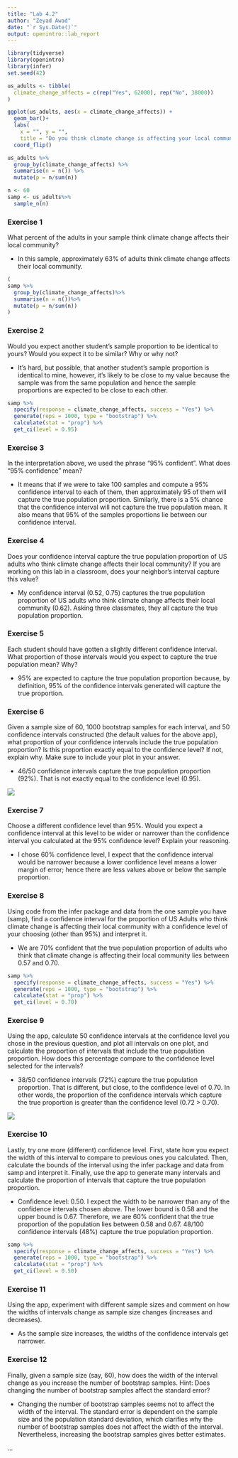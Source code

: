 ```yaml
---
title: "Lab 4.2"
author: "Zeyad Awad"
date: "`r Sys.Date()`"
output: openintro::lab_report
---
```


```r
library(tidyverse)
library(openintro)
library(infer)
set.seed(42)
```

```r
us_adults <- tibble(
  climate_change_affects = c(rep("Yes", 62000), rep("No", 38000))
)
```

```r
ggplot(us_adults, aes(x = climate_change_affects)) +
  geom_bar()+
  labs(
    x = "", y = "",
    title = "Do you think climate change is affecting your local community?")+
  coord_flip()
```

```r
us_adults %>%
  group_by(climate_change_affects) %>%
  summarise(n = n()) %>%
  mutate(p = n/sum(n))
```

```r
n <- 60
samp <- us_adults%>%
  sample_n(n)
```

### Exercise 1
What percent of the adults in your sample think climate change affects their local community?

- In this sample, approximately 63% of adults think climate change affects their local community.

```r
(
samp %>%
  group_by(climate_change_affects)%>%
  summarise(n = n())%>%
  mutate(p = n/sum(n))
)
```

### Exercise 2
Would you expect another student’s sample proportion to be identical to yours? Would you expect it to be similar? Why or why not?

- It's hard, but possible, that another student's sample proportion is identical to mine, however, it's likely to be close to my value because the sample was from the same population and hence the sample proportions are expected to be close to each other.

```r
samp %>%
  specify(response = climate_change_affects, success = "Yes") %>%
  generate(reps = 1000, type = "bootstrap") %>%
  calculate(stat = "prop") %>%
  get_ci(level = 0.95)
```
### Exercise 3
In the interpretation above, we used the phrase “95% confident”. What does “95% confidence” mean?

- It means that if we were to take 100 samples and compute a 95% confidence interval to each of them, then approximately 95 of them will capture the true population proportion. Similarly, there is a 5% chance that the confidence interval will not capture the true population mean. It also means that 95% of the samples proportions lie between our confidence interval.

### Exercise 4
Does your confidence interval capture the true population proportion of US adults who think climate change affects their local community? If you are working on this lab in a classroom, does your neighbor’s interval capture this value?

- My confidence interval (0.52, 0.75) captures the true population proportion of US adults who think climate change affects their local community (0.62). 
Asking three classmates, they all capture the true population proportion.

### Exercise 5
Each student should have gotten a slightly different confidence interval. What proportion of those intervals would you expect to capture the true population mean? Why?

- 95% are expected to capture the true population proportion because, by definition, 95% of the confidence intervals generated will capture the true proportion.

### Exercise 6
Given a sample size of 60, 1000 bootstrap samples for each interval, and 50 confidence intervals constructed (the default values for the above app), what proportion of your confidence intervals include the true population proportion? Is this proportion exactly equal to the confidence level? If not, explain why. Make sure to include your plot in your answer.

- 46/50 confidence intervals capture the true population proportion (92%). That is not exactly equal to the confidence level (0.95).

<img src="plot1.png">



### Exercise 7
Choose a different confidence level than 95%. Would you expect a confidence interval at this level to be wider or narrower than the confidence interval you calculated at the 95% confidence level? Explain your reasoning.

- I chose 60% confidence level, I expect that the confidence interval would be narrower because a lower confidence level means a lower margin of error; hence there are less values above or below the sample proportion.

### Exercise 8
Using code from the infer package and data from the one sample you have (samp), find a confidence interval for the proportion of US Adults who think climate change is affecting their local community with a confidence level of your choosing (other than 95%) and interpret it.

- We are 70% confident that the true population proportion of adults who think that climate change is affecting their local community lies between 0.57 and 0.70.

```r
samp %>%
  specify(response = climate_change_affects, success = "Yes") %>%
  generate(reps = 1000, type = "bootstrap") %>%
  calculate(stat = "prop") %>%
  get_ci(level = 0.70)
```

### Exercise 9
Using the app, calculate 50 confidence intervals at the confidence level you chose in the previous question, and plot all intervals on one plot, and calculate the proportion of intervals that include the true population proportion. How does this percentage compare to the confidence level selected for the intervals?

- 38/50 confidence intervals (72%) capture the true population proportion. That is different, but close, to the confidence level of 0.70. In other words, the proportion of the confidence intervals which capture the true proportion is greater than the confidence level (0.72 > 0.70).

<img src="plot2.png">

### Exercise 10
Lastly, try one more (different) confidence level. First, state how you expect the width of this interval to compare to previous ones you calculated. Then, calculate the bounds of the interval using the infer package and data from samp and interpret it. Finally, use the app to generate many intervals and calculate the proportion of intervals that capture the true population proportion.

- Confidence level: 0.50. I expect the width to be narrower than any of the confidence intervals chosen above. The lower bound is 0.58 and the upper bound is 0.67. Therefore, we are 60% confident that the true proportion of the population lies between 0.58 and 0.67. 48/100 confidence intervals (48%) capture the true population proportion.

```r
samp %>%
  specify(response = climate_change_affects, success = "Yes") %>%
  generate(reps = 1000, type = "bootstrap") %>%
  calculate(stat = "prop") %>%
  get_ci(level = 0.50)
```

### Exercise 11
Using the app, experiment with different sample sizes and comment on how the widths of intervals change as sample size changes (increases and decreases).

- As the sample size increases, the widths of the confidence intervals get narrower.

### Exercise 12
Finally, given a sample size (say, 60), how does the width of the interval change as you increase the number of bootstrap samples. Hint: Does changing the number of bootstrap samples affect the standard error?

- Changing the number of bootstrap samples seems not to affect the width of the interval. The standard error is dependent on the sample size and the population standard deviation, which clarifies why the number of bootstrap samples does not affect the width of the interval. Nevertheless, increasing the bootstrap samples gives better estimates.

...


